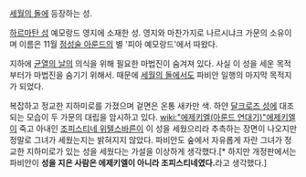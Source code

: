 [[세월의 돌]]에 등장하는 성.

[[하르마탄 섬]] 예모랑드 영지에 소재한 성. 영지와 마찬가지로 나르시냐크 가문의 소유이며 이름은 11월 [[점성술 아룬드]]의 별 '피아 예모랑드'에서 따왔다.

지하에 [[균열의 날]]의 의식을 위해 필요한 마법진이 숨겨져 있다. 사실 이 성을 세운 목적부터가 마법진을 숨기기 위해서. 때문에 [[세월의 돌]]에서도 파비안 일행의 마지막 목적지가 되었다.

복잡하고 정교한 지하미로를 가졌으며 겉면은 온통 새카만 색. 하얀 [[달크로즈 성]]에 대조되는 모습이 두 가문의 대립을 암시하고 있다. [[wiki:"에제키엘(아룬드 연대기)"에제키엘]]이 죽고 아내인 [[조피스티네 위텔스바른]]이 이 성을 세웠으리라 추측하는 장면이 나오지만 정말로 그녀가 세웠는지는 밝혀지지 않았다. 파비안도 숲에서 자유롭게 자란 그녀가 정교한 지하미로가 있는 성을 세웠다는 가설을 이상하게 생각했다.[* 하지만 개정판에서는 파비안이 '''성을 지은 사람은 에제키엘이 아니라 조피스티네였다.'''라고 생각했다.]
